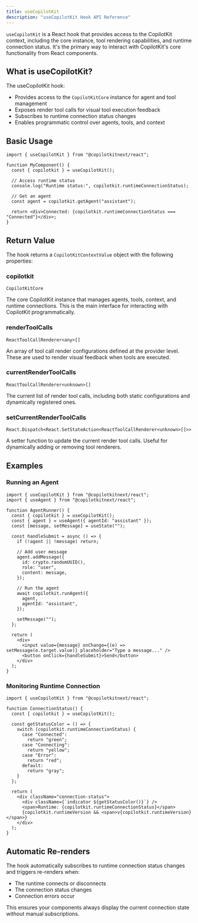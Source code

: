```yaml
---
title: useCopilotKit
description: "useCopilotKit Hook API Reference"
---
```


`useCopilotKit` is a React hook that provides access to the CopilotKit context, including the core instance, tool
rendering capabilities, and runtime connection status. It's the primary way to interact with CopilotKit's core
functionality from React components.

## What is useCopilotKit?

The useCopilotKit hook:

- Provides access to the `CopilotKitCore` instance for agent and tool management
- Exposes render tool calls for visual tool execution feedback
- Subscribes to runtime connection status changes
- Enables programmatic control over agents, tools, and context

## Basic Usage

```tsx
import { useCopilotKit } from "@copilotkitnext/react";

function MyComponent() {
  const { copilotkit } = useCopilotKit();

  // Access runtime status
  console.log("Runtime status:", copilotkit.runtimeConnectionStatus);

  // Get an agent
  const agent = copilotkit.getAgent("assistant");

  return <div>Connected: {copilotkit.runtimeConnectionStatus === "Connected"}</div>;
}
```

## Return Value

The hook returns a `CopilotKitContextValue` object with the following properties:

### copilotkit

`CopilotKitCore`

The core CopilotKit instance that manages agents, tools, context, and runtime connections. This is the main interface
for interacting with CopilotKit programmatically.

### renderToolCalls

`ReactToolCallRenderer<any>[]`

An array of tool call render configurations defined at the provider level. These are used to render visual feedback when
tools are executed.

### currentRenderToolCalls

`ReactToolCallRenderer<unknown>[]`

The current list of render tool calls, including both static configurations and dynamically registered ones.

### setCurrentRenderToolCalls

`React.Dispatch<React.SetStateAction<ReactToolCallRenderer<unknown>[]>>`

A setter function to update the current render tool calls. Useful for dynamically adding or removing tool renderers.

## Examples

### Running an Agent

```tsx
import { useCopilotKit } from "@copilotkitnext/react";
import { useAgent } from "@copilotkitnext/react";

function AgentRunner() {
  const { copilotkit } = useCopilotKit();
  const { agent } = useAgent({ agentId: "assistant" });
  const [message, setMessage] = useState("");

  const handleSubmit = async () => {
    if (!agent || !message) return;

    // Add user message
    agent.addMessage({
      id: crypto.randomUUID(),
      role: "user",
      content: message,
    });

    // Run the agent
    await copilotkit.runAgent({
      agent,
      agentId: "assistant",
    });

    setMessage("");
  };

  return (
    <div>
      <input value={message} onChange={(e) => setMessage(e.target.value)} placeholder="Type a message..." />
      <button onClick={handleSubmit}>Send</button>
    </div>
  );
}
```

### Monitoring Runtime Connection

```tsx
import { useCopilotKit } from "@copilotkitnext/react";

function ConnectionStatus() {
  const { copilotkit } = useCopilotKit();

  const getStatusColor = () => {
    switch (copilotkit.runtimeConnectionStatus) {
      case "Connected":
        return "green";
      case "Connecting":
        return "yellow";
      case "Error":
        return "red";
      default:
        return "gray";
    }
  };

  return (
    <div className="connection-status">
      <div className={`indicator ${getStatusColor()}`} />
      <span>Runtime: {copilotkit.runtimeConnectionStatus}</span>
      {copilotkit.runtimeVersion && <span>v{copilotkit.runtimeVersion}</span>}
    </div>
  );
}
```

## Automatic Re-renders

The hook automatically subscribes to runtime connection status changes and triggers re-renders when:

- The runtime connects or disconnects
- The connection status changes
- Connection errors occur

This ensures your components always display the current connection state without manual subscriptions.
